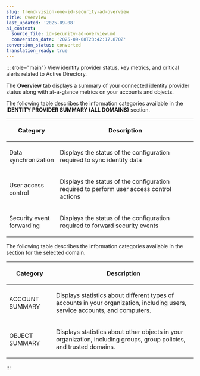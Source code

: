 ```yaml
---
slug: trend-vision-one-id-security-ad-overview
title: Overview
last_updated: '2025-09-08'
ai_context:
  source_file: id-security-ad-overview.md
  conversion_date: '2025-09-08T23:42:17.870Z'
conversion_status: converted
translation_ready: true
---
```


::: {role="main"}
View identity provider status, key metrics, and critical alerts related to Active Directory.

The **Overview** tab displays a summary of your connected identity provider status along with at-a-glance metrics on your accounts and objects.

The following table describes the information categories available in the **IDENTITY PROVIDER SUMMARY (ALL DOMAINS)** section.

<table>
<colgroup>
<col style="width: 25%" />
<col style="width: 75%" />
</colgroup>
<thead>
<tr>
<th><p>Category</p></th>
<th><p>Description</p></th>
</tr>
</thead>
<tbody>
<tr>
<td><p>Data synchronization</p></td>
<td><p>Displays the status of the configuration required to sync identity data</p></td>
</tr>
<tr>
<td><p>User access control</p></td>
<td><p>Displays the status of the configuration required to perform user access control actions</p></td>
</tr>
<tr>
<td><p>Security event forwarding</p></td>
<td><p>Displays the status of the configuration required to forward security events</p></td>
</tr>
</tbody>
</table>

The following table describes the information categories available in the section for the selected domain.

<table>
<colgroup>
<col style="width: 25%" />
<col style="width: 75%" />
</colgroup>
<thead>
<tr>
<th><p>Category</p></th>
<th><p>Description</p></th>
</tr>
</thead>
<tbody>
<tr>
<td><p>ACCOUNT SUMMARY</p></td>
<td><p>Displays statistics about different types of accounts in your organization, including users, service accounts, and computers.</p></td>
</tr>
<tr>
<td><p>OBJECT SUMMARY</p></td>
<td><p>Displays statistics about other objects in your organization, including groups, group policies, and trusted domains.</p></td>
</tr>
</tbody>
</table>
:::
